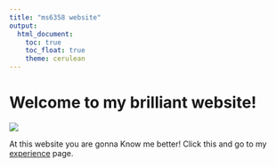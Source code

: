 ```yaml
---
title: "ms6358 website"
output: 
  html_document:
    toc: true
    toc_float: true
    theme: cerulean
---
```


# Welcome to  my brilliant website!

![](https://i.makeagif.com/media/9-05-2015/3jhjWn.gif)


At this website you are gonna Know me better! Click this and go to my [experience](experience.html) page.



